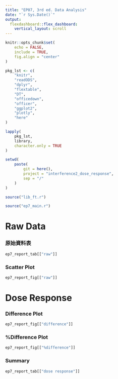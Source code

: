 ```yaml
---
title: "EP07, 3rd ed. Data Analysis"
date: "`r Sys.Date()`"
output: 
  flexdashboard::flex_dashboard:
    vertical_layout: scroll
---
```


```r
knitr::opts_chunk$set(
    echo = FALSE,
    include = TRUE,
    fig.align = "center"
)
```

```r
pkg_lst <- c(
    "knitr",
    "readODS",
    "dplyr",
    "flextable",
    "DT",
    "officedown",
    "officer",
    "ggplot2",
    "plotly",
    "here"
)

lapply(
    pkg_lst,
    library,
    character.only = TRUE
)

setwd(
    paste(
        git = here(),
        project = "interference2_dose_response",
        sep = "/"
    )
)

source("lib_ft.r")
```

```r
source("ep7_main.r")
```



Raw Data
================

### 原始資料表

```r
ep7_report_tab[["raw"]]
```

### Scatter Plot

```r
ep7_report_fig[["raw"]]
```

Dose Response
================

### Difference Plot

```r
ep7_report_fig[["difference"]]
```

### %Difference Plot

```r
ep7_report_fig[["%difference"]]
```

### Summary

```r
ep7_report_tab[["dose response"]]
```